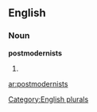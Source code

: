 ==English==

===Noun===
'''postmodernists'''

# {{plural of|[[postmodernist]]}}

[[Category:English plurals]]

[[ar:postmodernists]]